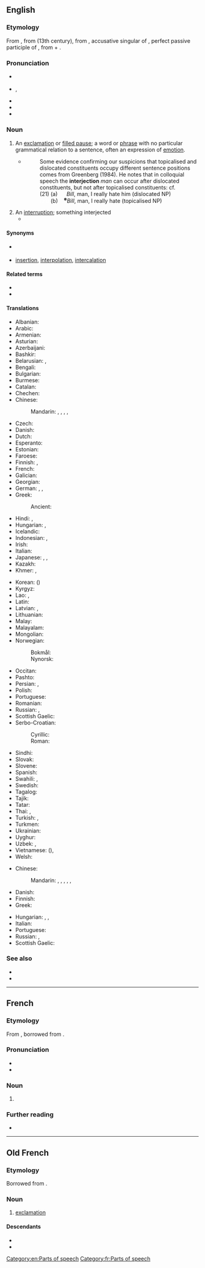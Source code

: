 ==English==
{{wikipedia}}

===Etymology===
From {{inh|en|enm|interjeccioun}}, from {{der|en|fro|interjection}} (13th century), from {{der|en|la|interiectiōnem}}, accusative singular of {{m|la|interiectiō||throwing or placing between; interjection}}, perfect passive participle of {{m|la|intericiō||throw or place between}}, from {{m|la|inter||between}} + {{m|la|iaciō||throw}}.

===Pronunciation===
* {{a|UK}} {{IPA|en|/ɪn.təˈdʒɛk.ʃən/}}
* {{a|US}} {{enPR|ĭn'tər.jĕkʹshən}}, {{IPA|en|/ˌɪn.tɚˈdʒɛk.ʃən/}}
* {{audio|en|en-us-interjection.ogg|Audio (US)}}
* {{audio|en|interjection.ogg|Audio (AU)}}
* {{rhymes|en|ɛkʃən}}

===Noun===
{{en-noun}}

# {{senseid|en|grammar}}{{lb|en|grammar}} An [[exclamation]] or [[filled pause]]; a word or [[phrase]] with no particular grammatical relation to a sentence, often an expression of [[emotion]].
#* {{quote-book|en|year=1988|author=Andrew Radford|title=Transformational grammar: a first course|location=Cambridge, UK|publisher=Cambridge University Press|page=533|chapter=10}}
#*: Some evidence confirming our suspicions that topicalised and dislocated constituents occupy different sentence positions comes from Greenberg (1984). He notes that in colloquial speech the '''interjection''' ''man'' can occur after dislocated constituents, but not after topicalised constituents: cf.<br> (21) (a) &nbsp;&nbsp;&nbsp;&nbsp; ''Bill'', man, I really hate him (dislocated NP)<br> <span style="color:white">(21)</span> (b) &nbsp;&nbsp; <sup><small>✽</small></sup>''Bill'', man, I really hate (topicalised NP)
# An [[interruption]]; something interjected
#* {{quote-journal|en|date=23.1.2020|journal=Washington Post|author=Philip Bump|title=Mnuchin said Thunberg needed to study economics before offering climate proposals. So we talked to an economist.|text=Mnuchin, asked about climate change in a CNBC interview after his comments about Thunberg, argued there were bigger issues that also needed to be addressed. When a host noted clean air rules as an example of something that might be more urgent, Mnuchin ignored the '''interjection'''.}}

====Synonyms====
* {{sense|grammar}} {{l|en|exclamation}}
* {{sense|interruption}} [[insertion]], [[interpolation]], [[intercalation]]

====Related terms====
* {{l|en|interject}}
* {{l|en|interjectional}}

====Translations====
{{trans-top|exclamation or filled pause in grammar}}
* Albanian: {{t+|sq|pasthirrmë|f}}
* Arabic: {{t|ar|حَرْف نِدَاء|m}}
* Armenian: {{t+|hy|ձայնարկություն}}
* Asturian: {{t|ast|interxeición|f}}
* Azerbaijani: {{t+|az|nida}}
* Bashkir: {{t|ba|ымлыҡ|sc=Cyrl}}
* Belarusian: {{t+|be|выклі́чнік|m|sc=Cyrl}}, {{t|be|вы́гук|m|sc=Cyrl}}
* Bengali: {{t|bn|মধ্যে নিক্ষেপ}}
* Bulgarian: {{t|bg|междуме́тие|n|sc=Cyrl}}
* Burmese: {{t+|my|အာမေဍိတ်}}
* Catalan: {{t+|ca|interjecció|f}}
* Chechen: {{t|ce|айдардош}}
* Chinese:
*: Mandarin: {{t+|cmn|感嘆詞|sc=Hani}}, {{t+|cmn|感叹词|tr=gǎntàncí|sc=Hani}}, {{t+|cmn|嘆詞|sc=Hani}}, {{t+|cmn|叹词|tr=tàncí|sc=Hani}}, {{t+|cmn|欹|tr=yī|sc=Hani}}
* Czech: {{t+|cs|citoslovce|n}}
* Danish: {{t+|da|udråbsord|n}}
* Dutch: {{t+|nl|tussenwerpsel|n}}
* Esperanto: {{t+|eo|interjekcio}}
* Estonian: {{t|et|hüüdsõna}}
* Faroese: {{t|fo|miðalvarping|f}}
* Finnish: {{t+|fi|huudahdussana}}, {{t+|fi|interjektio}}
* French: {{t+|fr|interjection|f}}
* Galician: {{t+|gl|interxección|f}}
* Georgian: {{t|ka|შორისდებული|sc=Geor}}
* German: {{t+|de|Interjektion|f}}, {{t+|de|Ausrufewort|n}}, {{t+|de|Empfindungswort|n}}
* Greek: {{t+|el|επιφώνημα|n}}
*: Ancient: {{t|grc|ἐπιφώνημα|n}}
* Hindi: {{t|hi|विस्मयादिबोधक}}, {{t+|hi|हरफ|m}}
* Hungarian: {{t+|hu|indulatszó}}, {{t+|hu|mondatszó}}
* Icelandic: {{t+|is|upphrópun|f}}
* Indonesian: {{t+|id|interjeksi}}, {{t+|id|kata seru}}
* Irish: {{t+|ga|intriacht|f}}
* Italian: {{t+|it|interiezione|f}}
* Japanese: {{t|ja|感嘆詞|tr=kantanshi}}, {{t+|ja|間投詞|tr=kantōshi}}, {{t+|ja|感動詞|tr=kandōshi}}
* Kazakh: {{t|kk|одағай|sc=Cyrl}}
* Khmer: {{t|km|ការបញ្ចូល|tr=kaa bɑñjool|sc=Khmr}}, {{t|km|ការស៊ក|tr=kaa sɔɔk|sc=Khmr}}
{{trans-mid}}
* Korean: {{t+|ko|감탄사}} ({{t+|ko|感歎詞}})
* Kyrgyz: {{t|ky|сырдык сөз|sc=Cyrl}}
* Lao: {{t|lo|ຄຳອຸທານ}}, {{t|lo|ອຸທານ}}
* Latin: {{t+|la|interiectiō|f}}
* Latvian: {{t|lv|izsauksmes vārds|m}}, {{t|lv|interjekcija|f}}
* Lithuanian: {{t|lt|jaustukas|m}}
* Malay: {{t|ms|kata seru}}
* Malayalam: {{t+|ml|വ്യാക്ഷേപകം}}
* Mongolian: {{t+|mn|аялга үг|sc=Cyrl}}
* Norwegian:
*: Bokmål: {{t|nb|interjeksjon|m}}
*: Nynorsk: {{t+|nn|interjeksjon|m}}
* Occitan: {{t|oc|interjeccion|f}}
* Pashto: {{t|ps|ندائيه|f|tr=nedāyá}}
* Persian: {{t|fa|حرف ندا|tr=harf-e nedâ|sc=fa-Arab}}, {{t+|fa|ندا|tr=nedâ|sc=fa-Arab}}
* Polish: {{t+|pl|wykrzyknik|m-in}}
* Portuguese: {{t+|pt|interjeição|f}}
* Romanian: {{t+|ro|interjecție|f}}
* Russian: {{t+|ru|междоме́тие|n}}, {{qualifier|exclamation}} {{t+|ru|восклица́ние|n}}
* Scottish Gaelic: {{t|gd|clisgear|m}}
* Serbo-Croatian:
*: Cyrillic: {{t|sh|узвик|m}}
*: Roman: {{t+|sh|uzvik|m}}
* Sindhi: {{t|sd|حرف ندا|alt=حَرف نِدا|sc=sd-Arab}}
* Slovak: {{t+|sk|citoslovce|n}}
* Slovene: {{t+|sl|medmet|m}}
* Spanish: {{t+|es|interjección|f}}
* Swahili: {{t|sw|kihisishi}}, {{t+|sw|kiingizi}}
* Swedish: {{t+|sv|interjektion|c}}
* Tagalog: {{t+|tl|pandamdam}}
* Tajik: {{t+|tg|нидо|sc=Cyrl}}
* Tatar: {{t+|tt|ымлык|sc=Cyrl}}
* Thai: {{t+|th|อุทาน}}, {{t+|th|คำอุทาน}}
* Turkish: {{t+|tr|ünlem}}, {{t+|tr|nida}}
* Turkmen: {{t|tk|nida}}
* Ukrainian: {{t+|uk|ви́гук|m|sc=Cyrl}}
* Uyghur: {{t-needed|ug}}
* Uzbek: {{t+|uz|undov}}, {{t+|uz|nido}}
* Vietnamese: {{t+|vi|thán từ}} ({{t|vi|嘆詞}}), {{t|vi|từ cảm thán}}
* Welsh: {{t|cy|ebychair|m}}
{{trans-bottom}}

{{trans-top|interruption}}
* Chinese:
*: Mandarin: {{t+|cmn|中斷}}, {{t+|cmn|中断|tr=zhōngduàn}}, {{t+|cmn|干擾}}, {{t+|cmn|干扰|tr=gānrǎo}}, {{t+|cmn|打斷}}, {{t+|cmn|打断|tr=dǎduàn}}
* Danish: {{t-needed|da}}
* Finnish: {{t+|fi|keskeytys}}
* Greek: {{t+|el|παρεμβολή|f}}
{{trans-mid}}
* Hungarian: {{t|hu|közbevetés}}, {{t+|hu|közbeszólás}}, {{t+|hu|beszúrás}}
* Italian: {{t+|it|intervento|m}}
* Portuguese: {{t-needed|pt}}
* Russian: {{t+|ru|перебива́ние|n|sc=Cyrl}}, {{t+|ru|вмеша́тельство|n|sc=Cyrl}}
* Scottish Gaelic: {{t|gd|eadar-chur|m}}
{{trans-bottom}}

===See also===
* {{l|en|vocative}}
* {{pedialite}}

[[Category:en:Parts of speech]]

----

==French==
{{wikipedia|lang=fr}}

===Etymology===
From {{inh|fr|fro|interjection}}, borrowed from {{bor|fr|la|interiectio|interiectiō, interiectiōnem}}.

===Pronunciation===
* {{fr-IPA}}
* {{audio|fr|Fr-interjection.ogg|Audio}}

===Noun===
{{fr-noun|f}}

# {{lb|fr|grammar}} {{l|en|interjection}}

===Further reading===
* {{R:TLFi}}

[[Category:fr:Parts of speech]]

----

==Old French==

===Etymology===
Borrowed from {{bor|fro|la|interiectio|interiectiō, interiectiōnem}}.

===Noun===
{{fro-noun|f}}

# [[exclamation]]

====Descendants====
* {{desc|en|interjection|bor=1}}
* {{desc|fr|interjection}}